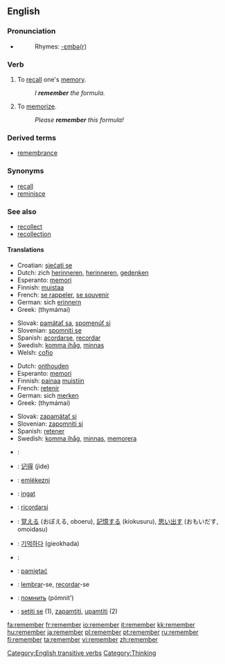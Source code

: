 ==English==

{{rank|American|bad|forward|523|remember|fair|blood|copyright}}

===Pronunciation===
*{{audio|en-us-remember.ogg|Audio (US)}}
*:Rhymes: [[Rhymes:English:-ɛmbə(r)|-ɛmbə(r)]]

===Verb===
{{en-verb}}

# To [[recall]] one's [[memory]].
#:''I '''remember''' the formula.''
# To [[memorize]].
#:''Please '''remember''' this formula!''

===Derived terms===
*[[remembrance]]

===Synonyms===
*[[recall]]
*[[reminisce]]

===See also===
*[[recollect]]
*[[recollection]]

====Translations====
{{rfc-level|Translations at L4+ not in L3 POS section (AutoFormat would have corrected level of Derived terms)}}
{{trans-top|To recall one's memory}}
*Croatian: [[sjećati se]]
*Dutch: zich [[herinneren]], [[herinneren]], [[gedenken]]
*Esperanto: [[memori]]
*Finnish: [[muistaa]]
*French: [[se rappeler]], [[se souvenir]]
*German: sich [[erinnern]]
*Greek: {{t|el|θυμάμαι||}} (thymámai)
{{trans-mid}}
*Slovak: [[pamätať sa]], [[spomenúť si]]
*Slovenian: [[spomniti se]]
*Spanish: [[acordarse]], [[recordar]]
*Swedish: [[komma ihåg]], [[minnas]]
*Welsh: [[cofio]]
{{trans-bottom}}

{{trans-top|To memorize}}
*Dutch: [[onthouden]]
*Esperanto: [[memori]]
*Finnish: [[painaa]] [[muisti|muistiin]]
*French: [[retenir]]
*German: sich [[merken]]
*Greek: {{t|el|θυμάμαι||}} (thymámai)
{{trans-mid}}
*Slovak: [[zapamätať si]]
*Slovenian: [[zapomniti si]]
*Spanish: [[retener]]
*Swedish: [[komma ihåg]], [[minnas]], [[memorera]]
{{trans-bottom}}

{{checktrans-top}}
*{{ttbc|Arabic}}: {{ARchar|[[تذكر]]}} {{IPAchar|(taðákkara)}}
*{{ttbc|Chinese}}: [[记得]] (jìde)
*{{ttbc|Hungarian}}: [[emlékezni]]
*{{ttbc|Indonesian}}: [[ingat]]
*{{ttbc|Italian}}: [[ricordarsi]]
*{{ttbc|Japanese}}: [[覚える]] (おぼえる, oboeru), [[記憶する]] (kiokusuru), [[思い出す]] (おもいだす, omoidasu)
*{{ttbc|Korean}}: [[기억하다]] (gieokhada)
*{{ttbc|Kurdish}}: {{KUchar|[[له‌بیربوون]]}}
*{{ttbc|Polish}}: [[pamiętać]]
*{{ttbc|Portuguese}}: [[lembrar]]-se, [[recordar]]-se
*{{ttbc|Russian}}: [[помнить]] (pómnit’)
*{{ttbc|Serbian}}: [[setiti se]] (1), [[zapamtiti]], [[upamtiti]] (2)
{{checktrans-bottom}}

[[Category:English transitive verbs]]
[[Category:Thinking]]

[[fa:remember]]
[[fr:remember]]
[[io:remember]]
[[it:remember]]
[[kk:remember]]
[[hu:remember]]
[[ja:remember]]
[[pl:remember]]
[[pt:remember]]
[[ru:remember]]
[[fi:remember]]
[[ta:remember]]
[[vi:remember]]
[[zh:remember]]